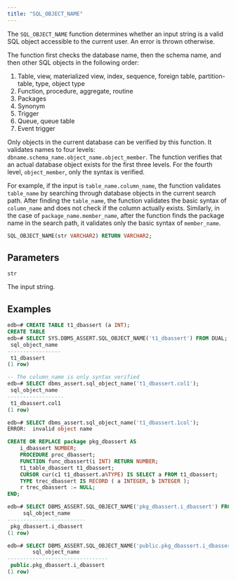 ```yaml
---
title: "SQL_OBJECT_NAME"
---
```


The `SQL_OBJECT_NAME` function determines whether an input string is a valid SQL object accessible to the current user. An error is thrown otherwise.

The function first checks the database name, then the schema name, and then other SQL objects in the following order:

1. Table, view, materialized view, index, sequence, foreign table, partition-table, type, object type
1. Function, procedure, aggregate, routine
1. Packages
1. Synonym
1. Trigger
1. Queue, queue table
1. Event trigger

Only objects in the current database can be verified by this function. It validates names to four levels: `dbname.schema_name.object_name.object_member`. The function verifies that an actual database object exists for the first three levels. For the fourth level, `object_member`, only the syntax is verified.

For example, if the input is `table_name.column_name`, the function validates `table_name` by searching through database objects in the current search path. After finding the `table_name`, the function validates the basic syntax of `column_name` and does not check if the column actually exists. Similarly, in the case of `package_name.member_name`, after the function finds the package name in the search path, it validates only the basic syntax of `member_name`.

```sql
SQL_OBJECT_NAME(str VARCHAR2) RETURN VARCHAR2;
```

## Parameters

`str`

 The input string.

## Examples

```sql
edb=# CREATE TABLE t1_dbassert (a INT);
CREATE TABLE
edb=# SELECT SYS.DBMS_ASSERT.SQL_OBJECT_NAME('t1_dbassert') FROM DUAL;
 sql_object_name 
-----------------
 t1_dbassert
(1 row)

-- The column_name is only syntax verified
edb=# SELECT dbms_assert.sql_object_name('t1_dbassert.col1');
 sql_object_name  
------------------
 t1_dbassert.col1
(1 row)

edb=# SELECT dbms_assert.sql_object_name('t1_dbassert.1col');
ERROR:  invalid object name

CREATE OR REPLACE package pkg_dbassert AS
    i_dbassert NUMBER;
    PROCEDURE proc_dbassert;
    FUNCTION func_dbassert(i INT) RETURN NUMBER;
    t1_table_dbassert t1_dbassert;
    CURSOR cur(c1 t1_dbassert.a%TYPE) IS SELECT a FROM t1_dbassert;
    TYPE trec_dbassert IS RECORD ( a INTEGER, b INTEGER );
    r trec_dbassert := NULL;
END;

edb=# SELECT DBMS_ASSERT.SQL_OBJECT_NAME('pkg_dbassert.i_dbassert') FROM DUAL;
     sql_object_name     
-------------------------
 pkg_dbassert.i_dbassert
(1 row)

edb=# SELECT DBMS_ASSERT.SQL_OBJECT_NAME('public.pkg_dbassert.i_dbassert') FROM DUAL;
        sql_object_name         
--------------------------------
 public.pkg_dbassert.i_dbassert
(1 row)

```
